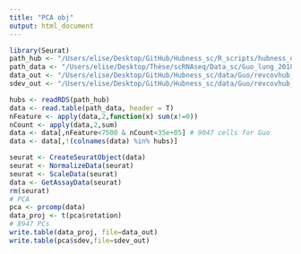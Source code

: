 ```yaml
---
title: "PCA obj"
output: html_document
---
```


```r
library(Seurat)
path_hub <- "/Users/elise/Desktop/GitHub/Hubness_sc/R_scripts/hubness_def/rev_cov/hubs_Guo.rds"
path_data <- "/Users/elise/Desktop/Thèse/scRNAseq/Data_sc/Guo_lung_2018/GSE99254_NSCLC.TCell.S9055.count.labeled.txt"
data_out <- "/Users/elise/Desktop/GitHub/Hubness_sc/data/Guo/revcovhub_rm/revcov_pca_readyforhubness.txt"
sdev_out <- "/Users/elise/Desktop/GitHub/Hubness_sc/data/Guo/revcovhub_rm/revcov_pca_sdev.txt"
```

```r
hubs <- readRDS(path_hub)
data <- read.table(path_data, header = T)
nFeature <- apply(data,2,function(x) sum(x!=0))
nCount <- apply(data,2,sum)
data <- data[,nFeature<7500 & nCount<35e+05] # 9047 cells for Guo
data <- data[,!(colnames(data) %in% hubs)]
```

```r
seurat <- CreateSeuratObject(data)
seurat <- NormalizeData(seurat)
seurat <- ScaleData(seurat)
data <- GetAssayData(seurat)
rm(seurat)
# PCA
pca <- prcomp(data)
data_proj <- t(pca$rotation)
# 8947 PCs
write.table(data_proj, file=data_out)
write.table(pca$sdev,file=sdev_out)
```
